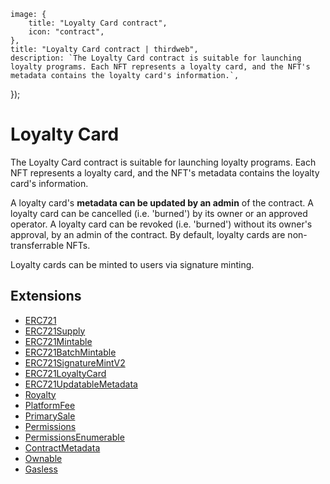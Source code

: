
	image: {
		title: "Loyalty Card contract",
		icon: "contract",
	},
	title: "Loyalty Card contract | thirdweb",
	description: `The Loyalty Card contract is suitable for launching loyalty programs. Each NFT represents a loyalty card, and the NFT's metadata contains the loyalty card's information.`,
});

# Loyalty Card

The Loyalty Card contract is suitable for launching loyalty programs. Each NFT represents a loyalty card, and the NFT's metadata contains the loyalty card's information.

A loyalty card's **metadata can be updated by an admin** of the contract. A loyalty card can be cancelled (i.e. 'burned') by its owner or an approved operator. A loyalty card can be revoked (i.e. 'burned') without its owner's approval, by an admin of the contract. By default, loyalty cards are non-transferrable NFTs.

Loyalty cards can be minted to users via signature minting.

## Extensions

- [ERC721](/contracts/build/extensions/erc-721/ERC721)
- [ERC721Supply](/contracts/build/extensions/erc-721/ERC721Supply)
- [ERC721Mintable](/contracts/build/extensions/erc-721/ERC721Mintable)
- [ERC721BatchMintable](/contracts/build/extensions/erc-721/ERC721BatchMintable)
- [ERC721SignatureMintV2](/contracts/build/extensions/erc-721/ERC721SignatureMint)
- [ERC721LoyaltyCard](/contracts/build/extensions)
- [ERC721UpdatableMetadata](/contracts/build/extensions)
- [Royalty](/contracts/build/extensions/general/Royalty)
- [PlatformFee](/contracts/build/extensions/general/PlatformFee)
- [PrimarySale](/contracts/build/extensions/general/PrimarySale)
- [Permissions](/contracts/build/extensions/general/Permissions)
- [PermissionsEnumerable](/contracts/build/extensions/general/PermissionsEnumerable)
- [ContractMetadata](/contracts/build/extensions/general/ContractMetadata)
- [Ownable](/contracts/build/extensions/general/Ownable)
- [Gasless](/contracts/build/extensions)
